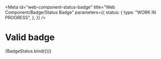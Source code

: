 <!-- @license CC0-1.0 -->


<Meta
  id="web-component-status-badge"
  title="Web Component/Badge/Status Badge"
  parameters={{
    status: {
      type: "WORK IN PROGRESS",
    },
  }}
/>

# Valid badge

<Canvas>
  <Story
    name="--valid"
    args={{
      status: "valid",
      textContent: "valid",
    }}
  >
    {BadgeStatus.bind({})}
  </Story>
</Canvas>
